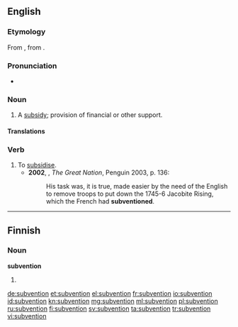 ==English==
===Etymology===
From {{etyl|frm}} {{term|subvention|lang=frm}}, from {{etyl|LL.}} {{term|subventio}}.

===Pronunciation===
*{{a|UK}} {{IPA|/sʌbˈvɛnʃ(ə)n/}}

===Noun===
{{en-noun}}

# A [[subsidy]]; provision of financial or other support.

====Translations====
{{trans-see|subsidy}}

===Verb===
{{en-verb}}

# To [[subsidise]].
#*'''2002''', {{w|Colin Jones (historian)|Colin Jones}}, ''The Great Nation'', Penguin 2003, p. 136:
#*:His task was, it is true, made easier by the need of the English to remove troops to put down the 1745-6 Jacobite Rising, which the French had '''subventioned'''.

----

==Finnish==

===Noun===
'''subvention'''

# {{fi-form of|type=noun|case=genitive|pl=singular|[[subventio]]}}

[[de:subvention]]
[[et:subvention]]
[[el:subvention]]
[[fr:subvention]]
[[io:subvention]]
[[id:subvention]]
[[kn:subvention]]
[[mg:subvention]]
[[ml:subvention]]
[[pl:subvention]]
[[ru:subvention]]
[[fi:subvention]]
[[sv:subvention]]
[[ta:subvention]]
[[tr:subvention]]
[[vi:subvention]]